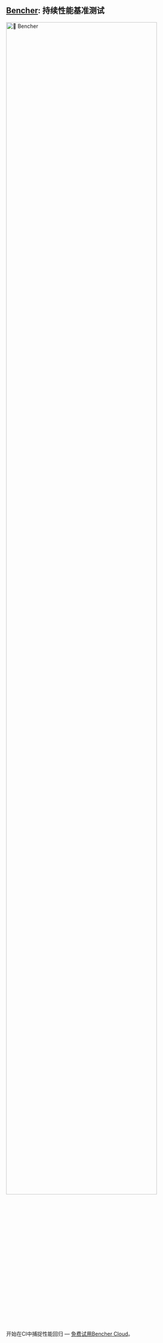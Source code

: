 
## [Bencher](/docs/zh/pricing): 持续性能基准测试
<div class="content has-text-centered">
    <a href="/docs/zh/pricing">
        <img src={BENCHER_WORDMARK} width="90%" alt="🐰 Bencher" />
    </a>
</div>

<BencherIntro />

开始在CI中捕捉性能回归 — [免费试用Bencher Cloud](/docs/zh/pricing)。

